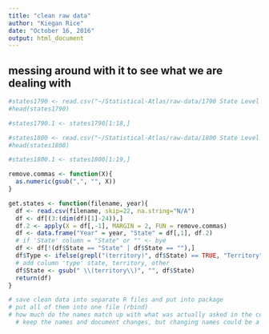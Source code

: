 ```yaml
---
title: "clean raw data"
author: "Kiegan Rice"
date: "October 16, 2016"
output: html_document
---
```


## messing around with it to see what we are dealing with
```r
#states1790 <- read.csv("~/Statistical-Atlas/raw-data/1790 State Level Census Data.csv", skip = 22)
#head(states1790)

#states1790.1 <- states1790[1:18,]
```

```r
#states1800 <- read.csv("~/Statistical-Atlas/raw-data/1800 State Level Census Data.csv", skip = 22)
#head(states1800)

#states1800.1 <- states1800[1:19,]
```


```r
remove.commas <- function(X){
  as.numeric(gsub(",", "", X))
}

get.states <- function(filename, year){
  df <- read.csv(filename, skip=22, na.string="N/A")
  df <- df[(3:(dim(df)[1]-24)),]
  df.2 <- apply(X = df[,-1], MARGIN = 2, FUN = remove.commas)
  df <- data.frame("Year" = year, "State" = df[,1], df.2)
  # if 'State' column = "State" or "" <- bye
  df <- df[!(df$State == "State" | df$State == ""),]
  df$Type <- ifelse(grepl("(territory)", df$State) == TRUE, "Territory", "State")
  # add column 'type' state, territory, other
  df$State <- gsub(" \\(territory\\)", "", df$State)
  return(df)
}

# save clean data into separate R files and put into package
# put all of them into one file (rbind)
# how much do the names match up with what was actually asked in the census
  # keep the names and document changes, but changing names could be a good idea
```